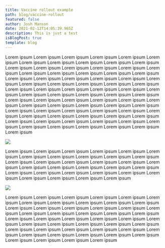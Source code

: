 ```yaml
---
title: Vaccine rollout example
path: blog/vaccine-rollout
featured: false
author: Josh Manson
date: 2021-02-12T14:05:39.965Z
description: This is just a test
isBlogPost: true
template: blog
---
```

Lorem ipsum Lorem ipsum Lorem ipsum Lorem ipsum Lorem ipsum Lorem ipsum Lorem ipsum Lorem ipsum Lorem ipsum Lorem ipsum Lorem ipsum Lorem ipsum Lorem ipsum Lorem ipsum Lorem ipsum Lorem ipsum Lorem ipsum Lorem ipsum Lorem ipsum Lorem ipsum Lorem ipsum Lorem ipsum Lorem ipsum Lorem ipsum Lorem ipsum Lorem ipsum Lorem ipsum Lorem ipsum Lorem ipsum Lorem ipsum Lorem ipsum Lorem ipsum Lorem ipsum Lorem ipsum Lorem ipsum Lorem ipsum Lorem ipsum Lorem ipsum Lorem ipsum Lorem ipsum Lorem ipsum Lorem ipsum Lorem ipsum Lorem ipsum Lorem ipsum Lorem ipsum Lorem ipsum Lorem ipsum Lorem ipsum Lorem ipsum Lorem ipsum Lorem ipsum Lorem ipsum Lorem ipsum Lorem ipsum Lorem ipsum Lorem ipsum Lorem ipsum Lorem ipsum Lorem ipsum Lorem ipsum Lorem ipsum Lorem ipsum Lorem ipsum Lorem ipsum Lorem ipsum Lorem ipsum Lorem ipsum Lorem ipsum Lorem ipsum Lorem ipsum Lorem ipsum Lorem ipsum Lorem ipsum Lorem ipsum Lorem ipsum Lorem ipsum Lorem ipsum 



![](map-1.png)

Lorem ipsum Lorem ipsum Lorem ipsum Lorem ipsum Lorem ipsum Lorem ipsum Lorem ipsum Lorem ipsum Lorem ipsum Lorem ipsum Lorem ipsum Lorem ipsum Lorem ipsum Lorem ipsum Lorem ipsum Lorem ipsum Lorem ipsum Lorem ipsum Lorem ipsum Lorem ipsum Lorem ipsum Lorem ipsum Lorem ipsum Lorem ipsum Lorem ipsum Lorem ipsum Lorem ipsum Lorem ipsum Lorem ipsum Lorem ipsum Lorem ipsum Lorem ipsum 



![](map-2.png)

Lorem ipsum Lorem ipsum Lorem ipsum Lorem ipsum Lorem ipsum Lorem ipsum Lorem ipsum Lorem ipsum Lorem ipsum Lorem ipsum Lorem ipsum Lorem ipsum Lorem ipsum Lorem ipsum Lorem ipsum Lorem ipsum Lorem ipsum Lorem ipsum Lorem ipsum Lorem ipsum Lorem ipsum Lorem ipsum Lorem ipsum Lorem ipsum Lorem ipsum Lorem ipsum Lorem ipsum Lorem ipsum Lorem ipsum Lorem ipsum Lorem ipsum Lorem ipsum Lorem ipsum Lorem ipsum Lorem ipsum Lorem ipsum Lorem ipsum Lorem ipsum Lorem ipsum Lorem ipsum Lorem ipsum Lorem ipsum Lorem ipsum Lorem ipsum Lorem ipsum Lorem ipsum Lorem ipsum Lorem ipsum